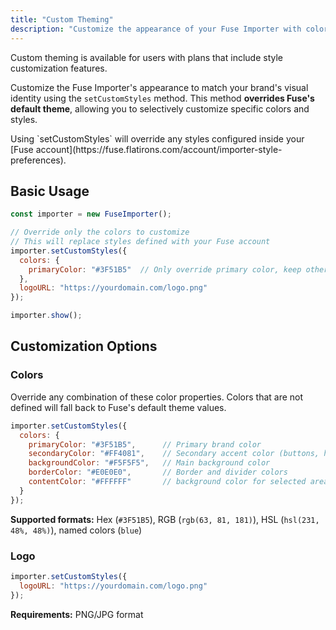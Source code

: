 ```yaml
---
title: "Custom Theming"
description: "Customize the appearance of your Fuse Importer with colors and logos."
---
```


<Note>
  Custom theming is available for users with plans that include style customization features.
</Note>

Customize the Fuse Importer's appearance to match your brand's visual identity using the `setCustomStyles` method. This method **overrides Fuse's default theme**, allowing you to selectively customize specific colors and styles.

<Warning>
  Using `setCustomStyles` will override any styles configured inside your [Fuse account](https://fuse.flatirons.com/account/importer-style-preferences).
</Warning>


## Basic Usage

```javascript
const importer = new FuseImporter();

// Override only the colors to customize
// This will replace styles defined with your Fuse account
importer.setCustomStyles({
  colors: {
    primaryColor: "#3F51B5"  // Only override primary color, keep other defaults
  },
  logoURL: "https://yourdomain.com/logo.png"
});

importer.show();
```

## Customization Options

### Colors

Override any combination of these color properties. Colors that are not defined will fall back to Fuse's default theme values.

```javascript
importer.setCustomStyles({
  colors: {
    primaryColor: "#3F51B5",      // Primary brand color 
    secondaryColor: "#FF4081",    // Secondary accent color (buttons, highlights)
    backgroundColor: "#F5F5F5",   // Main background color
    borderColor: "#E0E0E0",       // Border and divider colors
    contentColor: "#FFFFFF"       // background color for selected areas
  }
});
```

**Supported formats:** Hex (`#3F51B5`), RGB (`rgb(63, 81, 181)`), HSL (`hsl(231, 48%, 48%)`), named colors (`blue`)

### Logo

```javascript
importer.setCustomStyles({
  logoURL: "https://yourdomain.com/logo.png"
});
```

**Requirements:** PNG/JPG format